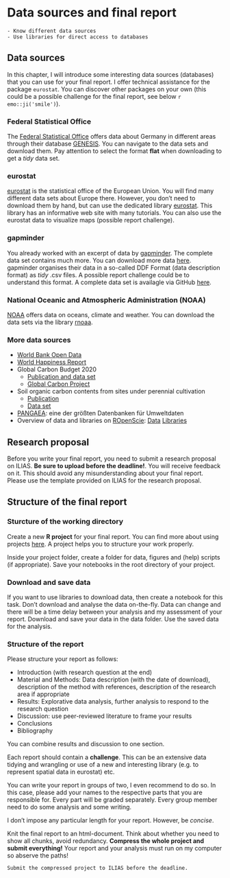 # Data sources and final report {#daten-und-bericht}

```block
- Know different data sources
- Use libraries for direct access to databases
```

## Data sources

In this chapter, I will introduce some interesting data sources (databases) that you can use for your final report. I offer technical assistance for the package `eurostat`. You can discover other packages on your own (this could be a possible challenge for the final report, see below `r emo::ji('smile')`).


### Federal Statistical Office
The [Federal Statistical Office](https://www.destatis.de/EN/Home/_node.html) offers data about Germany in different areas through their database 
 [GENESIS](https://www-genesis.destatis.de/genesis/online?operation=previous&levelindex=&step=&titel=&levelid=&acceptscookies=false). You can navigate to the data sets and download them. Pay attention to select the format **flat** when downloading to get a *tidy* data set.

### eurostat
[eurostat](https://ec.europa.eu/eurostat) is the statistical office of the European Union. You will find many different data sets about Europe there. However, you don't need to download them by hand, but can use the dedicated library [eurostat](http://ropengov.github.io/eurostat/index.html). This library has an informative web site with many tutorials. You can also use the eurostat data to visualize maps (possible report challenge). 


### gapminder
You already worked with an excerpt of data by [gapminder](https://www.gapminder.org). The complete data set contains much more. You can download more data [here](https://www.gapminder.org/data/). gapminder organises their data in a so-called DDF Format (data description format) as *tidy* .csv files. A possible report challenge could be to understand this format. A complete data set is availagle via GitHub [here](https://github.com/open-numbers/ddf--gapminder--systema_globalis).


### National Oceanic and Atmospheric Administration (NOAA)
[NOAA](https://www.noaa.gov/) offers data on oceans, climate and weather. You can download the data sets via the library  [rnoaa](https://docs.ropensci.org/rnoaa/).


### More data sources
- [World Bank Open Data](https://data.worldbank.org/)
- [World Happiness Report](https://worldhappiness.report/ed/2021/)
- Global Carbon Budget 2020
  - [Publication and data set](https://essd.copernicus.org/articles/12/3269/2020/)
  - [Global Carbon Project](https://www.globalcarbonproject.org/index.htm)
- Soil organic carbon contents from sites under perennial cultivation
  - [Publication](https://www.nature.com/articles/s41597-019-0062-1)
  - [Data set](https://figshare.com/articles/dataset/A_global_empirical_harmonised_dataset_of_Soil_Organic_Carbon_under_Perennial_Crops/7637210)
- [PANGAEA](https://www.pangaea.de/): eine der größten Datenbanken für Umweltdaten
- Overview of data and libraries on [ROpenScie](https://ropensci.org/):
  [Data](https://github.com/ropensci-archive/opendata)
  [Libraries](https://ropensci.org/packages/data-access/)

## Research proposal
Before you write your final report, you need to submit a research proposal on ILIAS. **Be sure to upload before the deadline!**. You will receive feedback on it. This should avoid any misunderstanding about your final report. Please use the template provided on ILIAS for the research proposal.


## Structure of the final report
### Sturcture of the working directory
Create a new **R project** for your final report. You can find more about using projects [here](https://support.rstudio.com/hc/en-us/articles/200526207-Using-Projects). A project helps you to structure your work properly.

Inside your project folder, create a folder for data, figures and (help) scripts (if appropriate). Save your notebooks in the root directory of your project.


### Download and save data
If you want to use libraries to download data, then create a notebook for this task. Don't download and analyse the data on-the-fly. Data can change and there will be a time delay between your analysis and my assessment of your report. Download and save your data in the data folder. Use the saved data for the analysis. 

### Structure of the report
Please structure your report as follows:

  - Introduction (with research question at the end)
  - Material and Methods: Data description (with the date of download), description of the method with references, description of the research area if appropriate 
  - Results: Explorative data analysis, further analysis to respond to the research question
  - Discussion: use peer-reviewed literature to frame your results
  - Conclusions
  - Bibliography
  
You can combine results and discussion to one section.

Each report should contain a **challenge**. This can be an extensive data tidying and wrangling or use of a new and interesting library (e.g. to represent spatial data in eurostat) etc.

You can write your report in groups of two, I even recommend to do so. In this case, please add your names to the respective parts that you are responsible for. Every part will be graded separately. Every group member need to do some analysis and some writing. 

I don't impose any particular length for your report. However, be *concise*.

Knit the final report to an html-document. Think about whether you need to show all chunks, avoid redundancy. **Compress the whole project and submit everything!** Your report and your analysis must run on my computer so abserve the paths!



```block
Submit the compressed project to ILIAS before the deadline.
```

